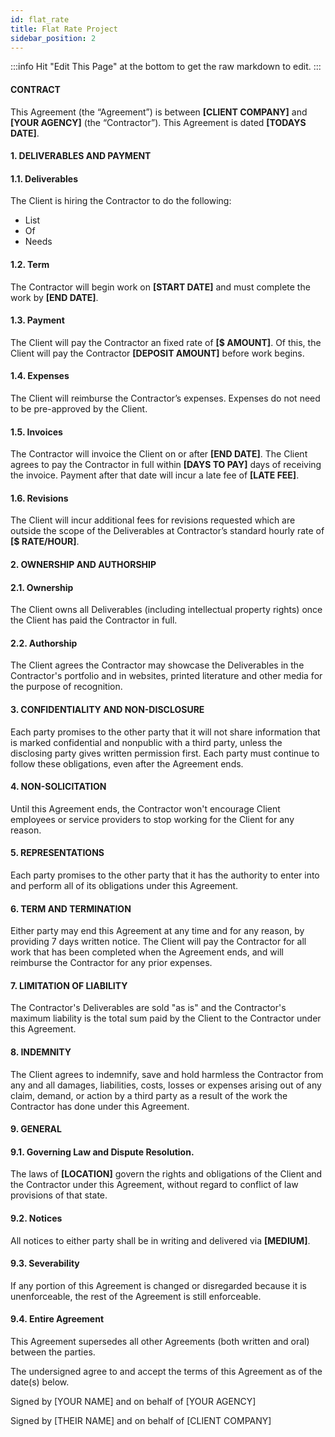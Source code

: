```yaml
---
id: flat_rate
title: Flat Rate Project
sidebar_position: 2
---
```


:::info
Hit "Edit This Page" at the bottom to get the raw markdown to edit. 
:::

#### CONTRACT
This Agreement (the “Agreement”) is between **[CLIENT COMPANY]** and **[YOUR AGENCY]** (the “Contractor”). This Agreement is dated **[TODAYS DATE]**.

#### 1.  DELIVERABLES AND PAYMENT

#### 1.1. Deliverables

The Client is hiring the Contractor to do the following:
- List
- Of 
- Needs

#### 1.2. Term
The Contractor will begin work on **[START DATE]** and must complete the work by **[END DATE]**.

#### 1.3. Payment
The Client will pay the Contractor an fixed rate of **[$ AMOUNT]**. Of this, the Client will pay the Contractor **[DEPOSIT AMOUNT]** before work begins.


#### 1.4. Expenses
The Client will reimburse the Contractor’s expenses. Expenses do not need to be pre-approved by the Client.

#### 1.5. Invoices
The Contractor will invoice the Client on or after **[END DATE]**. The Client agrees to pay the Contractor in full within **[DAYS TO PAY]** days of receiving the invoice. Payment after that date will incur a late fee of **[LATE FEE]**.


#### 1.6. Revisions
The Client will incur additional fees for revisions requested which are outside the scope of the Deliverables at Contractor’s standard hourly rate of **[$ RATE/HOUR]**.


#### 2. OWNERSHIP AND AUTHORSHIP
    
#### 2.1.  Ownership
The Client owns all Deliverables (including intellectual property rights) once the Client has paid the Contractor in full.
    
#### 2.2.  Authorship
The Client agrees the Contractor may showcase the Deliverables in the Contractor's portfolio and in websites, printed literature and other media for the purpose of recognition.
    
#### 3. CONFIDENTIALITY AND NON-DISCLOSURE
    
Each party promises to the other party that it will not share information that is marked confidential and nonpublic with a third party, unless the disclosing party gives written permission first. Each party must continue to follow these obligations, even after the Agreement ends.
    
#### 4. NON-SOLICITATION
    
Until this Agreement ends, the Contractor won't encourage Client employees or service providers to stop working for the Client for any reason.

#### 5. REPRESENTATIONS

Each party promises to the other party that it has the authority to enter into and perform all of its obligations under this Agreement.

#### 6. TERM AND TERMINATION

Either party may end this Agreement at any time and for any reason, by providing 7 days written notice. The Client will pay the Contractor for all work that has been completed when the Agreement ends, and will reimburse the Contractor for any prior expenses.

#### 7. LIMITATION OF LIABILITY

The Contractor's Deliverables are sold "as is" and the Contractor's maximum liability is the total sum paid by the Client to the Contractor under this Agreement.

#### 8. INDEMNITY
The Client agrees to indemnify, save and hold harmless the Contractor from any and all damages, liabilities, costs, losses or expenses arising out of any claim, demand, or action by a third party as a result of the work the Contractor has done under this Agreement.

#### 9. GENERAL

#### 9.1. Governing Law and Dispute Resolution. 
The laws of **[LOCATION]** govern the rights and obligations of the Client and the Contractor under this Agreement, without regard to conflict of law provisions of that state.


#### 9.2. Notices
All notices to either party shall be in writing and delivered via **[MEDIUM]**.

#### 9.3. Severability
If any portion of this Agreement is changed or disregarded because it is unenforceable, the rest of the Agreement is still enforceable.

#### 9.4. Entire Agreement
This Agreement supersedes all other Agreements (both written and oral) between the parties.

The undersigned agree to and accept the terms of this Agreement as of the date(s) below.

Signed by [YOUR NAME] and on behalf of [YOUR AGENCY]

Signed by [THEIR NAME] and on behalf of [CLIENT COMPANY]